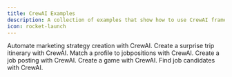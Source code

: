 ```yaml
---
title: CrewAI Examples
description: A collection of examples that show how to use CrewAI framework to automate workflows.
icon: rocket-launch
---
```


<CardGroup cols={3}>
  <Card
  title="Marketing Strategy"
  color="#F3A78B"
  href="https://github.com/crewAIInc/crewAI-examples/tree/main/marketing_strategy"
  icon="bullhorn"
    iconType="solid"
  >
    Automate marketing strategy creation with CrewAI. 
  </Card>
  <Card
    title="Surprise Trip"
    color="#F3A78B"
    href="https://github.com/crewAIInc/crewAI-examples/tree/main/surprise_trip"
    icon="plane"
      iconType="duotone"
    >
      Create a surprise trip itinerary with CrewAI.
    </Card>
    <Card
    title="Match Profile to Positions"
    color="#F3A78B"
    href="https://github.com/crewAIInc/crewAI-examples/tree/main/match_profile_to_positions"
    icon="linkedin"
      iconType="duotone"
    >
      Match a profile to jobpositions with CrewAI.
    </Card>
    <Card
    title="Create Job Posting"
    color="#F3A78B"
    href="https://github.com/crewAIInc/crewAI-examples/tree/main/job-posting"
    icon="newspaper"
      iconType="duotone"
    >
      Create a job posting with CrewAI.
    </Card>
    <Card
    title="Game Generator"
    color="#F3A78B"
    href="https://github.com/crewAIInc/crewAI-examples/tree/main/game-builder-crew"
    icon="gamepad"
      iconType="duotone"
    >
      Create a game with CrewAI.
    </Card>
    <Card
    title="Find Job Candidates"
    color="#F3A78B"
    href="https://github.com/crewAIInc/crewAI-examples/tree/main/recruitment"
    icon="user-group"
      iconType="duotone"
    >
      Find job candidates with CrewAI.
    </Card>
</CardGroup>
